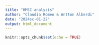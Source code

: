 ```yaml
---
title: "HMSC analysis"
author: "Claudia Romeo & Antton Alberdi"
date: "2024sc-01-22"
output: html_document
---
```


```r
knitr::opts_chunk$set(echo = TRUE)
```
